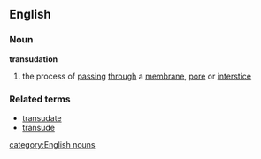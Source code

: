 ==English==
===Noun===
'''transudation'''
# the process of [[passing]] [[through]] a [[membrane]], [[pore]] or [[interstice]]
===Related terms===
*[[transudate]]
*[[transude]]
[[category:English nouns]]